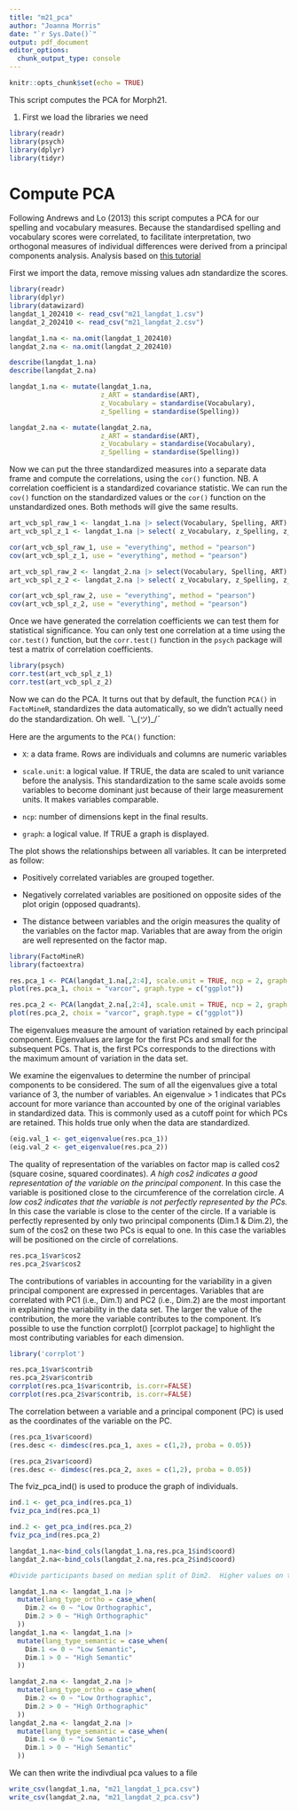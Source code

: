 ```yaml
---
title: "m21_pca"
author: "Joanna Morris"
date: "`r Sys.Date()`"
output: pdf_document
editor_options: 
  chunk_output_type: console
---
```


```r
knitr::opts_chunk$set(echo = TRUE)
```

This script computes the PCA for  Morph21.  


1. First we load the libraries we need

```r
library(readr)
library(psych)
library(dplyr)
library(tidyr)
```



# Compute PCA

Following Andrews and Lo (2013) this script computes a PCA for our spelling and vocabulary measures. Because the standardised spelling and vocabulary scores were  correlated, to facilitate interpretation, two orthogonal measures of individual differences were derived from a principal components analysis. Analysis based on [this tutorial](http://www.sthda.com/english/articles/31-principal-component-methods-in-r-practical-guide/112-pca-principal-component-analysis-essentials/)

First we import the data, remove missing values adn standardize the scores.

```r
library(readr)
library(dplyr)
library(datawizard)
langdat_1_202410 <- read_csv("m21_langdat_1.csv")
langdat_2_202410 <- read_csv("m21_langdat_2.csv")

langdat_1.na <- na.omit(langdat_1_202410)
langdat_2.na <- na.omit(langdat_2_202410)

describe(langdat_1.na)
describe(langdat_2.na)

langdat_1.na <- mutate(langdat_1.na, 
                       z_ART = standardise(ART), 
                       z_Vocabulary = standardise(Vocabulary), 
                       z_Spelling = standardise(Spelling))

langdat_2.na <- mutate(langdat_2.na, 
                       z_ART = standardise(ART), 
                       z_Vocabulary = standardise(Vocabulary), 
                       z_Spelling = standardise(Spelling))
```

Now we can put the three standardized measures into a separate data frame and compute the correlations, using the `cor()` function.  NB.  A correlation coefficient is a standardized covariance statistic. We can run the `cov()` function on the standardized values or the `cor()` function on the unstandardized ones.  Both methods will give the same results.

```r

art_vcb_spl_raw_1 <- langdat_1.na |> select(Vocabulary, Spelling, ART)
art_vcb_spl_z_1 <- langdat_1.na |> select( z_Vocabulary, z_Spelling, z_ART) 

cor(art_vcb_spl_raw_1, use = "everything", method = "pearson") 
cov(art_vcb_spl_z_1, use = "everything", method = "pearson") 

art_vcb_spl_raw_2 <- langdat_2.na |> select(Vocabulary, Spelling, ART)
art_vcb_spl_z_2 <- langdat_2.na |> select( z_Vocabulary, z_Spelling, z_ART) 

cor(art_vcb_spl_raw_2, use = "everything", method = "pearson") 
cov(art_vcb_spl_z_2, use = "everything", method = "pearson") 

```

Once we have generated the correlation coefficients we can test them for statistical significance.  You can only test one correlation at a time using the `cor.test()` function, but the `corr.test()` function in the `psych` package will test a matrix of correlation coefficients.

```r
library(psych)
corr.test(art_vcb_spl_z_1) 
corr.test(art_vcb_spl_z_2) 
```

Now we can do the PCA.  It turns out that by default, the function `PCA()` in `FactoMineR`, standardizes the data automatically, so we didn't actually need do the standardization. Oh well. ¯\\\_(ツ)\_/¯

Here are the arguments to the `PCA()` function:

- `X`: a data frame. Rows are individuals and columns are numeric variables

- `scale.unit`: a logical value. If TRUE, the data are scaled to unit variance before the analysis. This standardization to the same scale avoids some variables to become dominant just because of their large measurement units. It makes variables comparable.

- `ncp`: number of dimensions kept in the final results.

- `graph`: a logical value. If TRUE a graph is displayed.

The plot shows the relationships between all variables. It can be interpreted as follow:

- Positively correlated variables are grouped together.

- Negatively correlated variables are positioned on opposite sides of the plot origin (opposed quadrants).

- The distance between variables and the origin measures the quality of the variables on the factor map. Variables that are away from the origin are well represented on the factor map.

```r

library(FactoMineR)
library(factoextra)

res.pca_1 <- PCA(langdat_1.na[,2:4], scale.unit = TRUE, ncp = 2, graph = FALSE)
plot(res.pca_1, choix = "varcor", graph.type = c("ggplot"))

res.pca_2 <- PCA(langdat_2.na[,2:4], scale.unit = TRUE, ncp = 2, graph = FALSE)
plot(res.pca_2, choix = "varcor", graph.type = c("ggplot"))
```

The eigenvalues measure the amount of variation retained by each principal component. Eigenvalues are large for the first PCs and small for the subsequent PCs. That is, the first PCs corresponds to the directions with the maximum amount of variation in the data set.

We examine the eigenvalues to determine the number of principal components to be considered. The sum of all the eigenvalues give a total variance of 3, the number of variables. An eigenvalue > 1 indicates that PCs account for more variance than accounted by one of the original variables in standardized data. This is commonly used as a cutoff point for which PCs are retained. This holds true only when the data are standardized.

```r
(eig.val_1 <- get_eigenvalue(res.pca_1))
(eig.val_2 <- get_eigenvalue(res.pca_2))

```


The quality of representation of the variables on factor map is called cos2 (square cosine, squared coordinates). *A high cos2 indicates a good representation of the variable on the principal component*. In this case the variable is positioned close to the circumference of the correlation circle.  *A low cos2 indicates that the variable is not perfectly represented by the PCs.* In this case the variable is close to the center of the circle. If a variable is perfectly represented by only two principal components (Dim.1 & Dim.2), the sum of the cos2 on these two PCs is equal to one. In this case the variables will be positioned on the circle of correlations.

```r
res.pca_1$var$cos2
res.pca_2$var$cos2
```

The contributions of variables in accounting for the variability in a given principal component are expressed in percentages. Variables that are correlated with PC1 (i.e., Dim.1) and PC2 (i.e., Dim.2) are the most important in explaining the variability in the data set. The larger the value of the contribution, the more the variable contributes to the component. It’s possible to use the function corrplot() [corrplot package] to highlight the most contributing variables for each dimension.

```r
library('corrplot')

res.pca_1$var$contrib
res.pca_2$var$contrib
corrplot(res.pca_1$var$contrib, is.corr=FALSE) 
corrplot(res.pca_2$var$contrib, is.corr=FALSE) 
```


The correlation between a variable and a principal component (PC) is used as the coordinates of the variable on the PC.

```r
(res.pca_1$var$coord)
(res.desc <- dimdesc(res.pca_1, axes = c(1,2), proba = 0.05))

(res.pca_2$var$coord)
(res.desc <- dimdesc(res.pca_2, axes = c(1,2), proba = 0.05))
```

The fviz_pca_ind() is used to produce the graph of individuals.

```r
ind.1 <- get_pca_ind(res.pca_1)
fviz_pca_ind(res.pca_1)

ind.2 <- get_pca_ind(res.pca_2)
fviz_pca_ind(res.pca_2)
```

```r
langdat_1.na<-bind_cols(langdat_1.na,res.pca_1$ind$coord)
langdat_2.na<-bind_cols(langdat_2.na,res.pca_2$ind$coord)

#Divide participants based on median split of Dim2.  Higher values on this factor indicate that spelling scores were relatively higher than vocabulary, 

langdat_1.na <- langdat_1.na |>
  mutate(lang_type_ortho = case_when(
    Dim.2 <= 0 ~ "Low Orthographic",
    Dim.2 > 0 ~ "High Orthographic"
  ))
langdat_1.na <- langdat_1.na |>
  mutate(lang_type_semantic = case_when(
    Dim.1 <= 0 ~ "Low Semantic",
    Dim.1 > 0 ~ "High Semantic"
  ))

langdat_2.na <- langdat_2.na |>
  mutate(lang_type_ortho = case_when(
    Dim.2 <= 0 ~ "Low Orthographic",
    Dim.2 > 0 ~ "High Orthographic"
  ))
langdat_2.na <- langdat_2.na |>
  mutate(lang_type_semantic = case_when(
    Dim.1 <= 0 ~ "Low Semantic",
    Dim.1 > 0 ~ "High Semantic"
  ))
```


We can then write the indivdiual pca values to a file

```r
write_csv(langdat_1.na, "m21_langdat_1_pca.csv")
write_csv(langdat_2.na, "m21_langdat_2_pca.csv")
```


